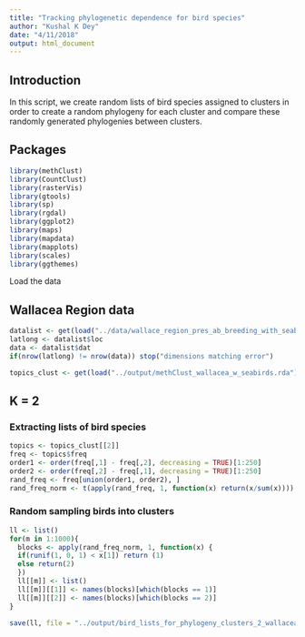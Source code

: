 ```yaml
---
title: "Tracking phylogenetic dependence for bird species"
author: "Kushal K Dey"
date: "4/11/2018"
output: html_document
---
```


## Introduction

In this script, we create random lists of bird species assigned to clusters
in order to create a random phylogeny for each cluster and compare these 
randomly generated phylogenies between clusters. 

## Packages

```r
library(methClust)
library(CountClust)
library(rasterVis)
library(gtools)
library(sp)
library(rgdal)
library(ggplot2)
library(maps)
library(mapdata)
library(mapplots)
library(scales)
library(ggthemes)
```

Load the data

## Wallacea Region data

```r
datalist <- get(load("../data/wallace_region_pres_ab_breeding_with_seabirds.rda"))
latlong <- datalist$loc
data <- datalist$dat
if(nrow(latlong) != nrow(data)) stop("dimensions matching error")
```


```r
topics_clust <- get(load("../output/methClust_wallacea_w_seabirds.rda"))
```

## K = 2

### Extracting lists of bird species

```r
topics <- topics_clust[[2]]
freq <- topics$freq
order1 <- order(freq[,1] - freq[,2], decreasing = TRUE)[1:250]
order2 <- order(freq[,2] - freq[,1], decreasing = TRUE)[1:250]
rand_freq <- freq[union(order1, order2), ]
rand_freq_norm <- t(apply(rand_freq, 1, function(x) return(x/sum(x))))
```

### Random sampling birds into clusters 

```r
ll <- list()
for(m in 1:1000){
  blocks <- apply(rand_freq_norm, 1, function(x) {
  if(runif(1, 0, 1) < x[1]) return (1)
  else return(2)
  })
  ll[[m]] <- list()
  ll[[m]][[1]] <- names(blocks)[which(blocks == 1)]
  ll[[m]][[2]] <- names(blocks)[which(blocks == 2)]
}

save(ll, file = "../output/bird_lists_for_phylogeny_clusters_2_wallacea.rda")
```




